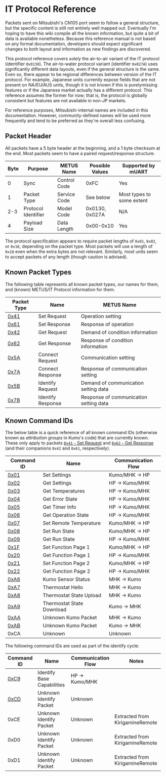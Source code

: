 # IT Protocol Reference

Packets sent on Mitsubishi's CN105 port seem to follow a general structure, but the specific content is still not
entirely well mapped out.  Eventually I'm hoping to have this wiki compile all the known information, but quite a bit
of data is available nonetheless. Because this reference manual is not based on any formal documentation, developers
should expect significant changes to both layout and information as new findings are discovered.

This protocol reference covers *solely* the air-to-air variant of the IT protocol (identifier `0x0130`). The 
air-to-water protocol variant (identifier `0x027A`) uses significantly different data layouts, even if the general
structure is the same. Even so, there appear to be regional differences between version of the IT protocol. For 
example, Japanese units currently expose fields that are not present on NA/EU/AUS units, though it is not known if this
is purelymissing features or if the Japanese market actually has a different protocol. This reference assumes the
former for now; that is, the protocol is globally consistent but features are not available in non-JP markets.

For reference purposes, Mitsubishi-internal names are included in this documentation. However, community-defined names
will be used more frequently and tend to be preferred as they're overall less confusing. 

## Packet Header

All packets have a 5 byte header at the beginning, and a 1 byte checksum at the end.  Most packets seem to have a paired
request/response structure.

| Byte | Purpose             | METUS Name   | Possible Values | Supported by mUART        |
|------|---------------------|--------------|-----------------|---------------------------|
| 0    | Sync                | Control Code | 0xFC            | Yes                       |
| 1    | Packet Type         | Service Code | See below       | Most types to some extent |
| 2-3  | Protocol Identifier | Model Code   | 0x0130, 0x027A  | N/A                       |
| 4    | Payload Size        | Data Length  | 0x00-0x10       | Yes                       |

The protocol specification appears to require packet lengths of `0x01`, `0x02`, or `0x10`, depending on the packet type.
Most packets will use a length of `0x10` even when the extra bytes are not relevant. Similarly, most units seem to
accept packets of any length (though caution is advised).

## Known Packet Types

The following table represents all known packet types, our names for them, and (known) METUS/IT Protocol information for
them.

| Packet Type   | Name              | METUS Name                             |
|---------------|-------------------|----------------------------------------|
| [0x41][sc-41] | Set Request       | Operation setting                      |
| [0x61][sc-61] | Set Response      | Response of operation                  |
| [0x42][sc-42] | Get Request       | Demand of condition information        |
| [0x62][sc-62] | Get Response      | Response of condition information      |
| [0x5A][sc-5A] | Connect Request   | Communication setting                  |
| [0x7A][sc-7A] | Connect Response  | Response of communication setting      |
| [0x5B][sc-5B] | Identify Request  | Demand of communication setting data   |
| [0x7B][sc-7B] | Identify Response | Response of communication setting data |

[sc-41]: 0x41-set-request/index.mdx
[sc-61]: 0x61-set-response.md
[sc-42]: 0x42-get-request.md
[sc-62]: 0x62-get-response/index.mdx
[sc-5A]: 0x5A-connect-request.md
[sc-7A]: 0x7A-connect-response.md
[sc-5B]: 0x5B-identify-request.md
[sc-7B]: 0x7B-identify-response/index.mdx

## Known Command IDs

The below table is a quick reference of all known command IDs (otherwise known as *attribution groups* in Kumo's code)
that are currently known. These only apply to packets [`0x41` - Set Request][set-request] and
[`0x62` - Get Response][get-response] (and their companions `0x42` and `0x61`, respectively).

| Command ID       | Name                       | Communication Flow |
|------------------|----------------------------|--------------------|
| [0x01][ag-01]    | Set Settings               | Kumo/MHK -> HP     |
| [0x02][ag-02]    | Get Settings               | HP -> Kumo/MHK     |
| [0x03][ag-03]    | Get Temperatures           | HP -> Kumo/MHK     |
| [0x04][ag-04]    | Get Error State            | HP -> Kumo/MHK     |
| [0x05][ag-05]    | Get Timer Info             | HP -> Kumo/MHK     |
| [0x06][ag-06]    | Get Operation State        | HP -> Kumo/MHK     |
| [0x07][ag-07]    | Set Remote Temperature     | Kumo/MHK -> HP     |
| [0x08][ag-08]    | Set Run State              | Kumo/MHK -> HP     |
| [0x09][ag-09]    | Get Run State              | HP -> Kumo/MHK     |
| [0x1F][ag-1F-21] | Set Function Page 1        | Kumo/MHK -> HP     |
| [0x20][ag-20-22] | Get Function Page 1        | HP -> Kumo/MHK     |
| [0x21][ag-1F-21] | Set Function Page 2        | Kumo/MHK -> HP     |
| [0x22][ag-20-22] | Get Function Page 2        | HP -> Kumo/MHK     |
| [0xA6][ag-A6]    | Kumo Sensor Status         | MHK -> Kumo        |
| [0xA7][ag-A7]    | Thermostat Hello           | MHK -> Kumo        |
| [0xA8][ag-A8]    | Thermostat State Upload    | MHK -> Kumo        |
| [0xA9][ag-A9]    | Thermostat State Download  | Kumo -> MHK        |
| [0xAA][ag-AA]    | Unknown Kumo Packet        | MHK -> Kumo        |
| [0xAB][ag-AB]    | Unknown Kumo Packet        | Kumo -> MHK        |
| 0xCA             | Unknown                    | Unknown            |

[set-request]: 0x41-set-request/index.mdx
[get-response]: 0x62-get-response/index.mdx
[ag-01]: 0x41-set-request/0x01-set-settings.md
[ag-02]: 0x62-get-response/0x02-get-settings.md
[ag-03]: 0x62-get-response/0x03-get-temperatures.md
[ag-04]: 0x62-get-response/0x04-get-error-state.md
[ag-05]: 0x62-get-response/0x05-get-timer-info.md
[ag-06]: 0x62-get-response/0x06-get-operation-state.md
[ag-07]: 0x41-set-request/0x07-set-remote-temperature.md
[ag-08]: 0x41-set-request/0x08-set-run-state.md
[ag-09]: 0x62-get-response/0x09-get-run-state.md
[ag-1F-21]: 0x41-set-request/0x1F-0x21-set-functions.md
[ag-20-22]: 0x62-get-response/0x20-0x22-get-functions.md
[ag-A6]: 0x41-set-request/0xA6-kumo-sensor-status.md
[ag-A7]: 0x41-set-request/0xA7-thermostat-hello.md
[ag-A8]: 0x41-set-request/0xA8-thermostat-state-upload.md
[ag-A9]: 0x62-get-response/0xA9-thermostat-state-download.md
[ag-AA]: 0x41-set-request/0xAA-unknown-kumo-packet.md
[ag-AB]: 0x62-get-response/0xAB-unknown-kumo-packet.md

The following command IDs are used as part of the identify cycle:

| Command ID    | Name                       | Communication Flow | Notes                           |
|---------------|----------------------------|--------------------|---------------------------------|
| [0xC9][ag-C9] | Identify Base Capabilities | HP -> Kumo/MHK     |                                 |
| [0xCD][ag-CD] | Unknown Identify Packet    | Unknown            |                                 |
| 0xCE          | Unknown Identify Packet    | Unknown            | Extracted from KirigamineRemote |
| 0xD0          | Unknown Identify Packet    | Unknown            | Extracted from KirigamineRemote |
| 0xD1          | Unknown Identify Packet    | Unknown            | Extracted from KirigamineRemote | 

[ag-C9]: 0x7B-identify-response/0xC9-base-capabilities.md
[ag-CD]: 0x7B-identify-response/0xCD-unknown-identify-packet.md